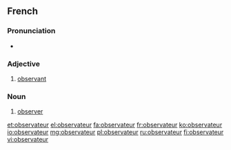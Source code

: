 ==French==

===Pronunciation===
* {{IPA|/ɔp.sɛʁ.va.tœʁ/|lang=fr}}

===Adjective===
{{fr-adj|f=observatrice}}
# [[observant]]

===Noun===
{{fr-noun|m|f=observatrice}}

# [[observer]]

[[et:observateur]]
[[el:observateur]]
[[fa:observateur]]
[[fr:observateur]]
[[ko:observateur]]
[[io:observateur]]
[[mg:observateur]]
[[pl:observateur]]
[[ru:observateur]]
[[fi:observateur]]
[[vi:observateur]]